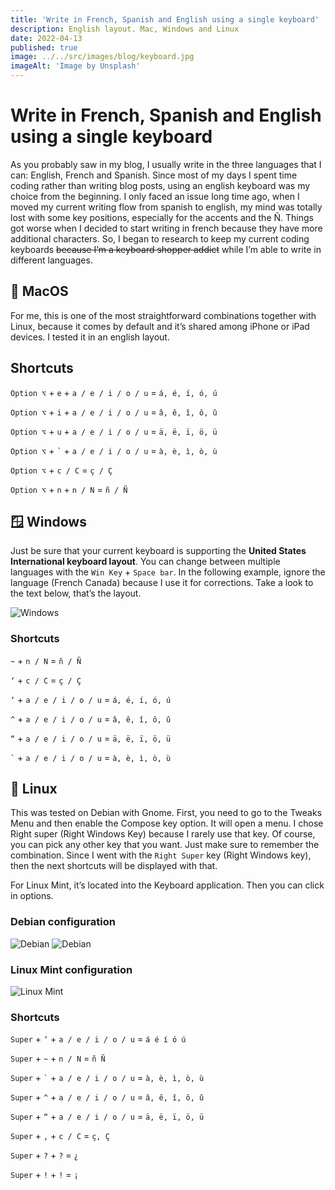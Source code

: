 ```yaml
---
title: 'Write in French, Spanish and English using a single keyboard'
description: English layout. Mac, Windows and Linux
date: 2022-04-13
published: true
image: ../../src/images/blog/keyboard.jpg
imageAlt: 'Image by Unsplash'
---
```



# Write in French, Spanish and English using a single keyboard

As you probably saw in my blog, I usually write in the three languages that I can: English, French and Spanish. Since most of my days I spent time coding rather than writing blog posts, using an english keyboard was my choice from the beginning. I only faced an issue long time ago, when I moved my current writing flow from spanish to english, my mind was totally lost with some key positions, especially for the accents and the Ñ. Things got worse when I decided to start writing in french because they have more additional characters. So, I began to research to keep my current coding keyboards ~~because I’m a keyboard shopper addict~~ while I’m able to write in different languages.

## 🍎 MacOS

For me, this is one of the most straightforward combinations together with Linux, because it comes by default and it’s shared among iPhone or iPad devices. I tested it in an english layout.

## Shortcuts

`Option ⌥` + `e` + `a / e / i / o / u` = `á, é, í, ó, ú`

`Option ⌥` + `i` + `a / e / i / o / u` = `â, ê, î, ô, û`

`Option ⌥` + `u` + `a / e / i / o / u` = `ä, ë, ï, ö, ü`

`Option ⌥` + `` ` `` + `a / e / i / o / u` = `à, è, ì, ò, ù`

`Option ⌥` + `c / C` = `ç / Ç`

`Option ⌥` + `n` + `n / N` = `ñ / Ñ`

## 🪟 Windows

Just be sure that your current keyboard is supporting the **United States International keyboard layout**. You can change between multiple languages with the `Win Key` + `Space bar`. In the following example, ignore the language (French Canada) because I use it for corrections. Take a look to the text below, that’s the layout.

![Windows](./win_layouts.png)

### Shortcuts

`~` + `n / N` = `ñ / Ñ`

`‘` + `c / C` = `ç / Ç`

`‘` + `a / e / i / o / u` = `á, é, í, ó, ú`

`^` + `a / e / i / o / u` = `â, ê, î, ô, û`

`“` + `a / e / i / o / u` = `ä, ë, ï, ö, ü`

`` ` `` + `a / e / i / o / u` = `à, è, ì, ò, ù`

## 🐧 Linux

This was tested on Debian with Gnome. First, you need to go to the Tweaks Menu and then enable the Compose key option. It will open a menu. I chose Right super (Right Windows Key) because I rarely use that key.
Of course, you can pick any other key that you want. Just make sure to remember the combination. Since I went with the `Right Super` key (Right Windows key), then the next shortcuts will be displayed with that.

For Linux Mint, it’s located into the Keyboard application. Then you can click in options.

### Debian configuration

![Debian](./debian_layout_one.png)
![Debian](./debian_layout_two.png)

### Linux Mint configuration

![Linux Mint](./mint_layout.png)

### Shortcuts

`Super` + `‘` + `a / e / i / o / u` = `á é í ó ú`

`Super` + `~` + `n / N` = `ñ Ñ`

`Super` + `` ` `` + `a / e / i / o / u` = `à, è, ì, ò, ù`

`Super` + `^` + `a / e / i / o / u` = `â, ê, î, ô, û`

`Super` + `“` + `a / e / i / o / u` = `ä, ë, ï, ö, ü`

`Super` + `,` + `c / C` = `ç, Ç`

`Super` + `?` + `?` = `¿`

`Super` + `!` + `!` = `¡`
